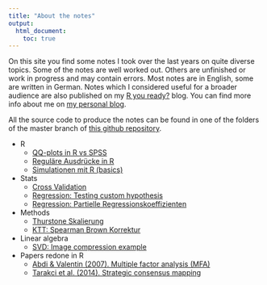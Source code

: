 ```yaml
---
title: "About the notes"
output:
  html_document:
    toc: true
---
```


On this site you find some notes I took over the last years on quite diverse topics. Some of the notes are well worked out. Others are unfinished or work in progress and may contain errors. Most notes are in English, some are written in German. Notes which I considered useful for a broader audience are also published on my [R you ready?](http://ryouready.wordpress.com) blog. You can find more info about me on [my personal blog](http://markheckmann.de).

All the source code to produce the notes can be found in one of the folders of the master branch of [this github repository](https://github.com/markheckmann/notes). 

* R
    + [QQ-plots in R vs SPSS](./qq_plot_by_hand.html)
    + [Reguläre Ausdrücke in R](./regular_expressions/regex.pdf)
    + [Simulationen mit R (basics)](./simulation_basics/2012_simulation_reworked.pdf)
        
* Stats
    + [Cross Validation](./cross_validation.html)
    + [Regression: Testing custom hypothesis](./regression_custom_hypotheses.html)
    + [Regression: Partielle Regressionskoeffizienten](./regression_partiell.html)

* Methods 
    + [Thurstone Skalierung](./scaling_thurstone.html)
    + [KTT: Spearman Brown Korrektur](./ctt_spearman_brown.html)

* Linear algebra
    + [SVD: Image compression example](./svd_image_compression.html)

* Papers redone in R
    + [Abdi & Valentin (2007). Multiple factor analysis (MFA)](./multiple_factor_analysis.html)
    + [Tarakci et al. (2014). Strategic consensus mapping](./strategic_consensus_mapping_sray.html)

    
    

